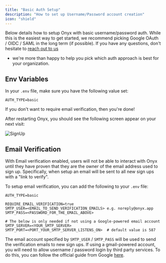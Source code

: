 ```yaml
---
title: "Basic Auth Setup"
description: "How to set up Username/Password account creation"
icon: "shield"
---
```


Below details how to setup Onyx with basic username/password auth. While this is the easiest way to get started,
we recommend picking Google OAuth / OIDC / SAML in the long term (if possible). If you have any questions,
don't hesitate to [reach out to us](https://docs.onyx.app/contact_us)
- we're more than happy to help you pick which auth approach is best for your organization.

## Env Variables

In your `.env` file, make sure you have the following value set:

```
AUTH_TYPE=basic
```

If you don't want to require email verification, then you're done!

After restarting Onyx, you should see the following screen appear on your next visit:

![SignUp](/archive/images/basic_auth/Signup.png)

## Email Verification

With Email verification enabled,
users will not be able to interact with Onyx until they have proven that they are the owner of the email address used to
sign up. Specifically, when setup an email will be sent to all new sign ups with a "link to verify".

To setup email verification, you can add the following to your `.env` file:

```
AUTH_TYPE=basic

REQUIRE_EMAIL_VERIFICATION=true
SMTP_USER=<EMAIL_TO_SEND_VERIFICATION_EMAILS> e.g. noreply@onyx.app
SMTP_PASS=<PASSWORD_FOR_THE_EMAIL_ABOVE>

# The below is only needed if not using a Google-powered email account
SMTP_SERVER=<YOUR_SMTP_SERVER>
SMTP_PORT=<PORT_YOUR_SMTP_SERVER_LISTENS_ON>  # default value is 587
```

The email account specified by `SMTP_USER` / `SMTP_PASS` will be used to send the verification emails to new sign ups.
If using a gmail-powered account, you will need to allow username / password login by third party services. To do this,
you can follow the official guide from Google
[here](https://support.google.com/accounts/answer/6010255?hl=en#zippy=%2Cif-less-secure-app-access-is-off-for-your-account%2Cif-less-secure-app-access-is-on-for-your-account).
